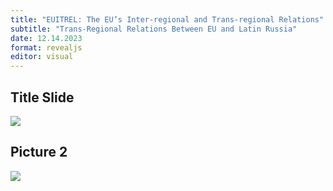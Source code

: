 ```yaml
---
title: "EUITREL: The EU’s Inter-regional and Trans-regional Relations"
subtitle: "Trans-Regional Relations Between EU and Latin Russia"
date: 12.14.2023
format: revealjs
editor: visual
---
```


## Title Slide

![](/lecture/images/2023-2024%20Autumn/Emre%20Erşen%202023%20Autumn/emre%20erşen%202023%20autumn.png)

## Picture 2

![](/lecture/images/2023-2024%20Autumn/Emre%20Erşen%202023%20Autumn/WhatsApp%20Image%202023-12-18%20at%203.55.32%20PM.jpeg)
